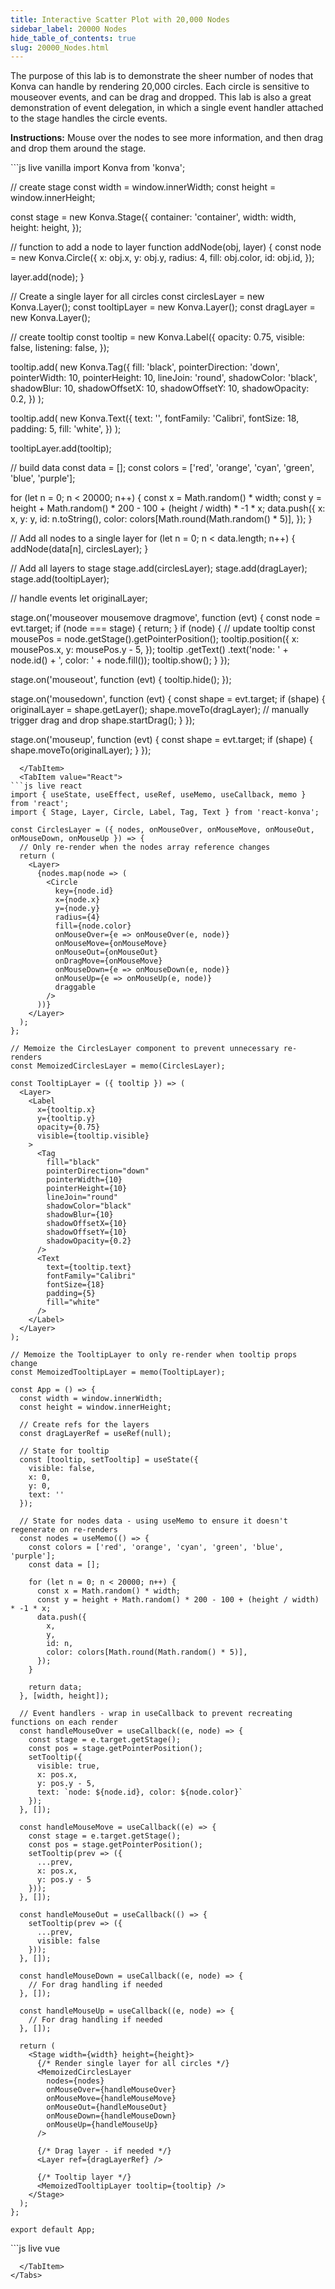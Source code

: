 ```yaml
---
title: Interactive Scatter Plot with 20,000 Nodes
sidebar_label: 20000 Nodes
hide_table_of_contents: true
slug: 20000_Nodes.html
---
```


The purpose of this lab is to demonstrate the sheer number of nodes that Konva can handle by rendering 20,000 circles. Each circle is sensitive to mouseover events, and can be drag and dropped. This lab is also a great demonstration of event delegation, in which a single event handler attached to the stage handles the circle events.

**Instructions:** Mouse over the nodes to see more information, and then drag and drop them around the stage. 


<Tabs>
  <TabItem value="Vanilla" default>
```js live vanilla
import Konva from 'konva';

// create stage
const width = window.innerWidth;
const height = window.innerHeight;

const stage = new Konva.Stage({
  container: 'container',
  width: width,
  height: height,
});

// function to add a node to layer
function addNode(obj, layer) {
  const node = new Konva.Circle({
    x: obj.x,
    y: obj.y,
    radius: 4,
    fill: obj.color,
    id: obj.id,
  });

  layer.add(node);
}

// Create a single layer for all circles
const circlesLayer = new Konva.Layer();
const tooltipLayer = new Konva.Layer();
const dragLayer = new Konva.Layer();

// create tooltip
const tooltip = new Konva.Label({
  opacity: 0.75,
  visible: false,
  listening: false,
});

tooltip.add(
  new Konva.Tag({
    fill: 'black',
    pointerDirection: 'down',
    pointerWidth: 10,
    pointerHeight: 10,
    lineJoin: 'round',
    shadowColor: 'black',
    shadowBlur: 10,
    shadowOffsetX: 10,
    shadowOffsetY: 10,
    shadowOpacity: 0.2,
  })
);

tooltip.add(
  new Konva.Text({
    text: '',
    fontFamily: 'Calibri',
    fontSize: 18,
    padding: 5,
    fill: 'white',
  })
);

tooltipLayer.add(tooltip);

// build data
const data = [];
const colors = ['red', 'orange', 'cyan', 'green', 'blue', 'purple'];

for (let n = 0; n < 20000; n++) {
  const x = Math.random() * width;
  const y = height + Math.random() * 200 - 100 + (height / width) * -1 * x;
  data.push({
    x: x,
    y: y,
    id: n.toString(),
    color: colors[Math.round(Math.random() * 5)],
  });
}

// Add all nodes to a single layer
for (let n = 0; n < data.length; n++) {
  addNode(data[n], circlesLayer);
}

// Add all layers to stage
stage.add(circlesLayer);
stage.add(dragLayer);
stage.add(tooltipLayer);

// handle events
let originalLayer;

stage.on('mouseover mousemove dragmove', function (evt) {
  const node = evt.target;
  if (node === stage) {
    return;
  }
  if (node) {
    // update tooltip
    const mousePos = node.getStage().getPointerPosition();
    tooltip.position({
      x: mousePos.x,
      y: mousePos.y - 5,
    });
    tooltip
      .getText()
      .text('node: ' + node.id() + ', color: ' + node.fill());
    tooltip.show();
  }
});

stage.on('mouseout', function (evt) {
  tooltip.hide();
});

stage.on('mousedown', function (evt) {
  const shape = evt.target;
  if (shape) {
    originalLayer = shape.getLayer();
    shape.moveTo(dragLayer);
    // manually trigger drag and drop
    shape.startDrag();
  }
});

stage.on('mouseup', function (evt) {
  const shape = evt.target;
  if (shape) {
    shape.moveTo(originalLayer);
  }
});
```
  </TabItem>
  <TabItem value="React">
```js live react
import { useState, useEffect, useRef, useMemo, useCallback, memo } from 'react';
import { Stage, Layer, Circle, Label, Tag, Text } from 'react-konva';

const CirclesLayer = ({ nodes, onMouseOver, onMouseMove, onMouseOut, onMouseDown, onMouseUp }) => {
  // Only re-render when the nodes array reference changes
  return (
    <Layer>
      {nodes.map(node => (
        <Circle
          key={node.id}
          x={node.x}
          y={node.y}
          radius={4}
          fill={node.color}
          onMouseOver={e => onMouseOver(e, node)}
          onMouseMove={onMouseMove}
          onMouseOut={onMouseOut}
          onDragMove={onMouseMove}
          onMouseDown={e => onMouseDown(e, node)}
          onMouseUp={e => onMouseUp(e, node)}
          draggable
        />
      ))}
    </Layer>
  );
};

// Memoize the CirclesLayer component to prevent unnecessary re-renders
const MemoizedCirclesLayer = memo(CirclesLayer);

const TooltipLayer = ({ tooltip }) => (
  <Layer>
    <Label
      x={tooltip.x}
      y={tooltip.y}
      opacity={0.75}
      visible={tooltip.visible}
    >
      <Tag
        fill="black"
        pointerDirection="down"
        pointerWidth={10}
        pointerHeight={10}
        lineJoin="round"
        shadowColor="black"
        shadowBlur={10}
        shadowOffsetX={10}
        shadowOffsetY={10}
        shadowOpacity={0.2}
      />
      <Text
        text={tooltip.text}
        fontFamily="Calibri"
        fontSize={18}
        padding={5}
        fill="white"
      />
    </Label>
  </Layer>
);

// Memoize the TooltipLayer to only re-render when tooltip props change
const MemoizedTooltipLayer = memo(TooltipLayer);

const App = () => {
  const width = window.innerWidth;
  const height = window.innerHeight;
  
  // Create refs for the layers
  const dragLayerRef = useRef(null);
  
  // State for tooltip
  const [tooltip, setTooltip] = useState({
    visible: false,
    x: 0,
    y: 0,
    text: ''
  });
  
  // State for nodes data - using useMemo to ensure it doesn't regenerate on re-renders
  const nodes = useMemo(() => {
    const colors = ['red', 'orange', 'cyan', 'green', 'blue', 'purple'];
    const data = [];
    
    for (let n = 0; n < 20000; n++) {
      const x = Math.random() * width;
      const y = height + Math.random() * 200 - 100 + (height / width) * -1 * x;
      data.push({
        x,
        y,
        id: n,
        color: colors[Math.round(Math.random() * 5)],
      });
    }
    
    return data;
  }, [width, height]);
  
  // Event handlers - wrap in useCallback to prevent recreating functions on each render
  const handleMouseOver = useCallback((e, node) => {
    const stage = e.target.getStage();
    const pos = stage.getPointerPosition();
    setTooltip({
      visible: true,
      x: pos.x,
      y: pos.y - 5,
      text: `node: ${node.id}, color: ${node.color}`
    });
  }, []);
  
  const handleMouseMove = useCallback((e) => {
    const stage = e.target.getStage();
    const pos = stage.getPointerPosition();
    setTooltip(prev => ({
      ...prev,
      x: pos.x,
      y: pos.y - 5
    }));
  }, []);
  
  const handleMouseOut = useCallback(() => {
    setTooltip(prev => ({
      ...prev,
      visible: false
    }));
  }, []);
  
  const handleMouseDown = useCallback((e, node) => {
    // For drag handling if needed
  }, []);
  
  const handleMouseUp = useCallback((e, node) => {
    // For drag handling if needed
  }, []);
  
  return (
    <Stage width={width} height={height}>
      {/* Render single layer for all circles */}
      <MemoizedCirclesLayer 
        nodes={nodes}
        onMouseOver={handleMouseOver}
        onMouseMove={handleMouseMove}
        onMouseOut={handleMouseOut}
        onMouseDown={handleMouseDown}
        onMouseUp={handleMouseUp}
      />
      
      {/* Drag layer - if needed */}
      <Layer ref={dragLayerRef} />
      
      {/* Tooltip layer */}
      <MemoizedTooltipLayer tooltip={tooltip} />
    </Stage>
  );
};

export default App;
```
  </TabItem>
  <TabItem value="Vue">
```js live vue
<template>
  <v-stage :config="stageConfig" @mousedown="handleStageMouseDown" @mouseup="handleStageMouseUp">
    <v-layer ref="circlesLayerRef">
      <v-circle
        v-for="node in nodes"
        :key="node.id"
        :config="{
          x: node.x,
          y: node.y,
          radius: 4,
          fill: node.color,
          id: node.id
        }"
        @mouseover="handleMouseOver($event, node)"
        @mousemove="handleMouseMove"
        @mouseout="handleMouseOut"
        @dragmove="handleMouseMove"
      />
    </v-layer>
    <v-layer ref="dragLayerRef"></v-layer>
    <v-layer>
      <v-label
        :config="{
          x: tooltip.x,
          y: tooltip.y,
          opacity: 0.75,
          visible: tooltip.visible
        }"
      >
        <v-tag
          :config="{
            fill: 'black',
            pointerDirection: 'down',
            pointerWidth: 10,
            pointerHeight: 10,
            lineJoin: 'round',
            shadowColor: 'black',
            shadowBlur: 10,
            shadowOffsetX: 10,
            shadowOffsetY: 10,
            shadowOpacity: 0.2
          }"
        />
        <v-text
          :config="{
            text: tooltip.text,
            fontFamily: 'Calibri',
            fontSize: 18,
            padding: 5,
            fill: 'white'
          }"
        />
      </v-label>
    </v-layer>
  </v-stage>
</template>

<script setup>
import { ref, computed, onMounted, reactive } from 'vue';

const width = window.innerWidth;
const height = window.innerHeight;

const stageConfig = {
  width: width,
  height: height
};

// For tooltip handling
const tooltip = reactive({
  visible: false,
  x: 0,
  y: 0,
  text: ''
});

// Store all nodes in a single array - not reactive after initial setup
const nodes = ref([]);
const circlesLayerRef = ref(null);
const dragLayerRef = ref(null);

// This key only changes when the nodes data changes, preventing unnecessary re-renders
const circlesKey = ref(0);

onMounted(() => {
  const colors = ['red', 'orange', 'cyan', 'green', 'blue', 'purple'];
  const data = [];
  
  for (let n = 0; n < 20000; n++) {
    const x = Math.random() * width;
    const y = height + Math.random() * 200 - 100 + (height / width) * -1 * x;
    data.push({
      x: x,
      y: y,
      id: n.toString(),
      color: colors[Math.round(Math.random() * 5)],
    });
  }
  
  // Set the nodes once and increment the key to trigger a single render
  nodes.value = data;
  circlesKey.value++;
});

function handleMouseOver(e, node) {
  const stage = e.target.getStage();
  const pos = stage.getPointerPosition();
  
  tooltip.visible = true;
  tooltip.x = pos.x;
  tooltip.y = pos.y - 5;
  tooltip.text = `node: ${node.id}, color: ${node.color}`;
}

function handleMouseMove(e) {
  const stage = e.target.getStage();
  const pos = stage.getPointerPosition();
  
  if (tooltip.visible) {
    tooltip.x = pos.x;
    tooltip.y = pos.y - 5;
  }
}

function handleMouseOut() {
  tooltip.visible = false;
}

// Drag and drop handlers that use the native Konva API
function handleStageMouseDown(e) {
  // Get the target shape
  const shape = e.target;
  // Only process if it's not the stage itself
  if (shape && shape !== e.target.getStage()) {
    // Store reference to the original layer for later
    shape._originalLayer = shape.getParent();
    
    // Move the shape to the drag layer manually using Konva's API
    // This avoids Vue's reactivity system during the drag
    if (dragLayerRef.value && dragLayerRef.value.getNode()) {
      shape.moveTo(dragLayerRef.value.getNode());
      // Start the drag operation
      shape.startDrag();
    }
  }
}

function handleStageMouseUp(e) {
  // Get the target shape
  const shape = e.target;
  // Only process if it's not the stage itself
  if (shape && shape !== e.target.getStage()) {
    // Move back to original layer if we have that reference
    if (shape._originalLayer) {
      shape.moveTo(shape._originalLayer);
      // Clear the reference
      shape._originalLayer = null;
    }
  }
}
</script>
```
  </TabItem>
</Tabs>

